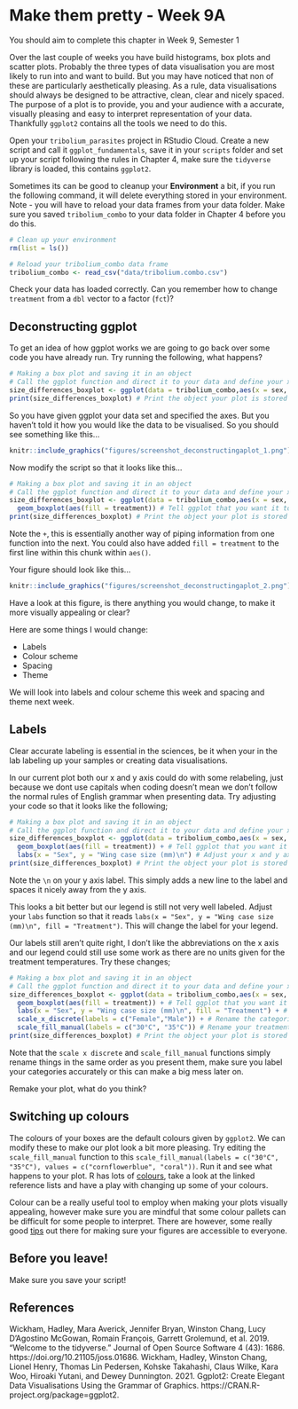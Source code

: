 # Make them pretty - Week 9A 

You should aim to complete this chapter in Week 9, Semester 1

Over the last couple of weeks you have build histograms, box plots and scatter plots. Probably the three types of data visualisation you are most likely to run into and want to build. But you may have noticed that non of these are particularly aesthetically pleasing. As a rule, data visualisations should always be designed to be attractive, clean, clear and nicely spaced. The purpose of a plot is to provide, you and your audience with a accurate, visually pleasing and easy to interpret representation of your data. Thankfully `ggplot2` contains all the tools we need to do this. 

Open your `tribolium_parasites` project in RStudio Cloud. Create a new script and call it `ggplot_fundamentals`, save it in your `scripts` folder and set up your script following the rules in Chapter 4, make sure the `tidyverse` library is loaded, this contains `ggplot2`. 

Sometimes its can be good to cleanup your __Environment__ a bit, if you run the following command, it will delete everything stored in your environment. Note - you will have to reload your data frames from your data folder. Make sure you saved `tribolium_combo` to your data folder in Chapter 4 before you do this. 

```r
# Clean up your environment
rm(list = ls())
```

```r
# Reload your tribolium_combo data frame
tribolium_combo <- read_csv("data/tribolium.combo.csv")
```

Check your data has loaded correctly. Can you remember how to change `treatment` from a `dbl` vector to a factor (`fct`)?

## Deconstructing ggplot

To get an idea of how ggplot works we are going to go back over some code you have already run. Try running the following, what happens?

```r
# Making a box plot and saving it in an object
# Call the ggplot function and direct it to your data and define your x axis and y axis
size_differences_boxplot <- ggplot(data = tribolium_combo,aes(x = sex, y = wing_case_size)) 
print(size_differences_boxplot) # Print the object your plot is stored in to view it
```

So you have given ggplot your data set and specified the axes. But you haven't told it how you would like the data to be visualised. So you should see something like this...

```r
knitr::include_graphics("figures/screenshot_deconstructingaplot_1.png")
```

Now modify the script so that it looks like this...

```r
# Making a box plot and saving it in an object
# Call the ggplot function and direct it to your data and define your x axis and y axis
size_differences_boxplot <- ggplot(data = tribolium_combo,aes(x = sex, y = wing_case_size)) + 
  geom_boxplot(aes(fill = treatment)) # Tell ggplot that you want it to build a box plot coloured by treatment
print(size_differences_boxplot) # Print the object your plot is stored in to view it
```

Note the `+`, this is essentially another way of piping information from one function into the next. You could also have added `fill = treatment` to the first line within this chunk within `aes()`.

Your figure should look like this...

```r
knitr::include_graphics("figures/screenshot_deconstructingaplot_2.png")
```

Have a look at this figure, is there anything you would change, to make it more visually appealing or clear? 

Here are some things I would change:

* Labels
* Colour scheme
* Spacing
* Theme


We will look into labels and colour scheme this week and spacing and theme next week. 

## Labels

Clear accurate labeling is essential in the sciences, be it when your in the lab labeling up your samples or creating data visualisations.

In our current plot both our x and y axis could do with some relabeling, just because we dont use capitals when coding doesn't mean we don't follow the normal rules of English grammar when presenting data. Try adjusting your code so that it looks like the following;

```r
# Making a box plot and saving it in an object
# Call the ggplot function and direct it to your data and define your x axis and y axis
size_differences_boxplot <- ggplot(data = tribolium_combo,aes(x = sex, y = wing_case_size)) + 
  geom_boxplot(aes(fill = treatment)) + # Tell ggplot that you want it to build a boxplot
  labs(x = "Sex", y = "Wing case size (mm)\n") # Adjust your x and y axis labels 
print(size_differences_boxplot) # Print the object your plot is stored in to view it
```

Note the `\n` on your y axis label. This simply adds a new line to the label and spaces it nicely away from the y axis. 

This looks a bit better but our legend is still not very well labeled. Adjust your `labs` function so that it reads `labs(x = "Sex", y = "Wing case size (mm)\n", fill = "Treatment")`. This will change the label for your legend. 

Our labels still aren't quite right, I don't like the abbreviations on the x axis and our legend could still use some work as there are no units given for the treatment temperatures. Try these changes;

```r
# Making a box plot and saving it in an object
# Call the ggplot function and direct it to your data and define your x axis and y axis
size_differences_boxplot <- ggplot(data = tribolium_combo,aes(x = sex, y = wing_case_size)) + 
  geom_boxplot(aes(fill = treatment)) + # Tell ggplot that you want it to build a boxplot
  labs(x = "Sex", y = "Wing case size (mm)\n", fill = "Treatment") + # Adjust your legend and x and y axis labels 
  scale_x_discrete(labels = c("Female","Male")) + # Rename the categories on the x axis 
  scale_fill_manual(labels = c("30°C", "35°C")) # Rename your treatments
print(size_differences_boxplot) # Print the object your plot is stored in to view it
```

Note that the `scale x discrete` and `scale_fill_manual` functions simply rename things in the same order as you present them, make sure you label your categories accurately or this can make a big mess later on. 

Remake your plot, what do you think?

## Switching up colours 

The colours of your boxes are the default colours given by `ggplot2`. We can modify these to make our plot look a bit more pleasing. Try editing the `scale_fill_manual` function to this `scale_fill_manual(labels = c("30°C", "35°C"), values = c("cornflowerblue", "coral"))`. Run it and see what happens to your plot. R has lots of [colours](https://www.datanovia.com/en/blog/awesome-list-of-657-r-color-names/), take a look at the linked reference lists and have a play with changing up some of your colours. 

Colour can be a really useful tool to employ when making your plots visually appealing, however make sure you are mindful that some colour pallets can be difficult for some people to interpret. There are however, some really good [tips](https://www.tableau.com/en-gb/about/blog/examining-data-viz-rules-dont-use-red-green-together#:~:text=Use%20a%20colour%2Dblind%2Dfriendly%20palette%20when%20appropriate&text=For%20example%2C%20blue%2Forange%20is,blue%20to%20someone%20with%20CVD) out there for making sure your figures are accessible to everyone. 

## Before you leave!

Make sure you save your script!

## References

Wickham, Hadley, Mara Averick, Jennifer Bryan, Winston Chang, Lucy D’Agostino McGowan, Romain François, Garrett Grolemund, et al. 2019. “Welcome to the tidyverse.” Journal of Open Source Software 4 (43): 1686. https://doi.org/10.21105/joss.01686.
Wickham, Hadley, Winston Chang, Lionel Henry, Thomas Lin Pedersen, Kohske Takahashi, Claus Wilke, Kara Woo, Hiroaki Yutani, and Dewey Dunnington. 2021. Ggplot2: Create Elegant Data Visualisations Using the Grammar of Graphics. https://CRAN.R-project.org/package=ggplot2.